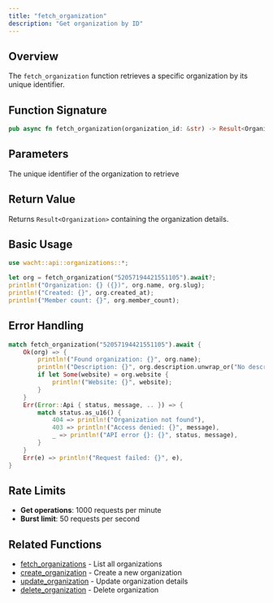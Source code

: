 ```yaml
---
title: "fetch_organization"
description: "Get organization by ID"
---
```


## Overview

The `fetch_organization` function retrieves a specific organization by its unique identifier.

## Function Signature

```rust
pub async fn fetch_organization(organization_id: &str) -> Result<Organization>
```

## Parameters

<ParamField path="organization_id" type="&str" required>
  The unique identifier of the organization to retrieve
</ParamField>

## Return Value

Returns `Result<Organization>` containing the organization details.

## Basic Usage

```rust
use wacht::api::organizations::*;

let org = fetch_organization("52057194421551105").await?;
println!("Organization: {} ({})", org.name, org.slug);
println!("Created: {}", org.created_at);
println!("Member count: {}", org.member_count);
```

## Error Handling

```rust
match fetch_organization("52057194421551105").await {
    Ok(org) => {
        println!("Found organization: {}", org.name);
        println!("Description: {}", org.description.unwrap_or("No description".to_string()));
        if let Some(website) = org.website {
            println!("Website: {}", website);
        }
    }
    Err(Error::Api { status, message, .. }) => {
        match status.as_u16() {
            404 => println!("Organization not found"),
            403 => println!("Access denied: {}", message),
            _ => println!("API error {}: {}", status, message),
        }
    }
    Err(e) => println!("Request failed: {}", e),
}
```

## Rate Limits

- **Get operations**: 1000 requests per minute
- **Burst limit**: 50 requests per second

## Related Functions

- [fetch_organizations](fetch-organizations) - List all organizations
- [create_organization](create-organization) - Create a new organization
- [update_organization](update-organization) - Update organization details
- [delete_organization](delete-organization) - Delete organization
